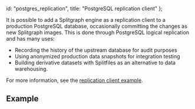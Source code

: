   id: "postgres_replication",
  title: "PostgreSQL replication client"
};

It is possible to add a Splitgraph engine as a replication client to a production PostgreSQL database, occasionally committing the changes as new Splitgraph images. This is done through PostgreSQL logical replication and has many uses:

  * Recording the history of the upstream database for audit purposes
  * Using anonymized production data snapshots for integration testing
  * Building derivative datasets with Splitfiles as an alternative to data warehousing.

For more information, see the [replication client example](https://github.com/splitgraph/splitgraph/tree/master/examples/pg-replication).

## Example

<cast src="@splitgraph/content/casts/versioned/latest/pg-replication.cast" />
